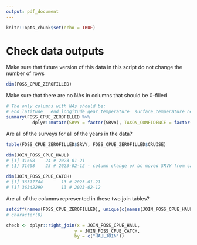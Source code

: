 ```yaml
---
output: pdf_document
---
```


```r
knitr::opts_chunk$set(echo = TRUE)
```

# Check data outputs

Make sure that future version of this data in this script do not change the number of rows

```r
dim(FOSS_CPUE_ZEROFILLED)
```

Make sure that there are no NAs in columns that should be 0-filled

```r
# The only columns with NAs should be: 
# end_latitude   end_longitude gear_temperature  surface_temperature net_height   worms   itis
summary(FOSS_CPUE_ZEROFILLED %>% 
          dplyr::mutate(SRVY = factor(SRVY), TAXON_CONFIDENCE = factor(TAXON_CONFIDENCE)))
```

Are all of the surveys for all of the years in the data?

```r
table(FOSS_CPUE_ZEROFILLED$SRVY, FOSS_CPUE_ZEROFILLED$CRUISE)
```

```r
dim(JOIN_FOSS_CPUE_HAUL)
# [1] 31608    24 # 2023-01-21
# [1] 31608    25 # 2023-02-12 - column change ok bc moved SRVY from catch
```


```r
dim(JOIN_FOSS_CPUE_CATCH)
# [1] 36317744       13 # 2023-01-21
# [1] 36342299       13 # 2023-02-12
```

Are all of the columns represented in these two join tables?

```r
setdiff(names(FOSS_CPUE_ZEROFILLED), unique(c(names(JOIN_FOSS_CPUE_HAUL), names(JOIN_FOSS_CPUE_CATCH))))
# character(0) 
```


```r
check <- dplyr::right_join(x = JOIN_FOSS_CPUE_HAUL,
                          y = JOIN_FOSS_CPUE_CATCH,
                          by = c("HAULJOIN"))
```
